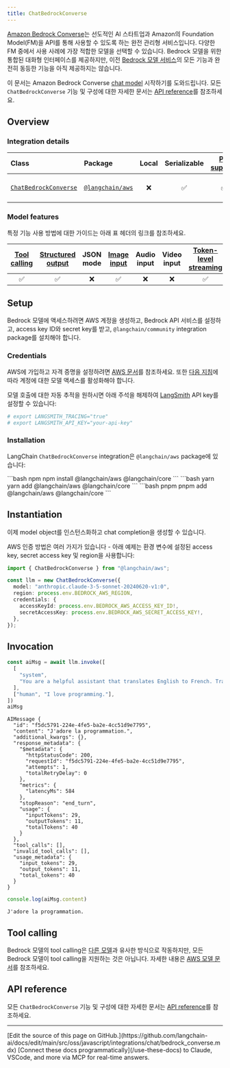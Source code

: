 ```yaml
---
title: ChatBedrockConverse
---
```


[Amazon Bedrock Converse](https://docs.aws.amazon.com/bedrock/latest/APIReference/API_runtime_Converse.html)는 선도적인 AI 스타트업과 Amazon의 Foundation Model(FM)을 API를 통해 사용할 수 있도록 하는 완전 관리형 서비스입니다. 다양한 FM 중에서 사용 사례에 가장 적합한 모델을 선택할 수 있습니다. Bedrock 모델을 위한 통합된 대화형 인터페이스를 제공하지만, 이전 [Bedrock 모델 서비스](/oss/javascript/integrations/chat/bedrock)의 모든 기능과 완전히 동등한 기능을 아직 제공하지는 않습니다.

이 문서는 Amazon Bedrock Converse [chat model](/oss/javascript/langchain/models) 시작하기를 도와드립니다. 모든 `ChatBedrockConverse` 기능 및 구성에 대한 자세한 문서는 [API reference](https://api.js.langchain.com/classes/langchain_aws.ChatBedrockConverse.html)를 참조하세요.

## Overview

### Integration details

| Class | Package | Local | Serializable | [PY support](https://python.langchain.com/docs/integrations/chat/bedrock/#beta-bedrock-converse-api) | Downloads | Version |
| :--- | :--- | :---: | :---: |  :---: | :---: | :---: |
| [`ChatBedrockConverse`](https://api.js.langchain.com/classes/langchain_aws.ChatBedrockConverse.html) | [`@langchain/aws`](https://npmjs.com/@langchain/aws) | ❌ | ✅ | ✅ | ![NPM - Downloads](https://img.shields.io/npm/dm/@langchain/aws?style=flat-square&label=%20&) | ![NPM - Version](https://img.shields.io/npm/v/@langchain/aws?style=flat-square&label=%20&) |

### Model features

특정 기능 사용 방법에 대한 가이드는 아래 표 헤더의 링크를 참조하세요.

| [Tool calling](/oss/javascript/langchain/tools) | [Structured output](/oss/javascript/langchain/structured-output) | JSON mode | [Image input](/oss/javascript/langchain/messages#multimodal) | Audio input | Video input | [Token-level streaming](/oss/javascript/langchain/streaming/) | [Token usage](/oss/javascript/langchain/models#token-usage) | [Logprobs](/oss/javascript/langchain/models#log-probabilities) |
| :---: | :---: | :---: | :---: |  :---: | :---: | :---: | :---: | :---: |
| ✅ | ✅ | ❌ | ✅ | ❌ | ❌ | ✅ | ✅ | ❌ |

## Setup

Bedrock 모델에 액세스하려면 AWS 계정을 생성하고, Bedrock API 서비스를 설정하고, access key ID와 secret key를 받고, `@langchain/community` integration package를 설치해야 합니다.

### Credentials

AWS에 가입하고 자격 증명을 설정하려면 [AWS 문서](https://docs.aws.amazon.com/bedrock/latest/userguide/getting-started.html)를 참조하세요. 또한 [다음 지침](https://docs.aws.amazon.com/bedrock/latest/userguide/model-access.html)에 따라 계정에 대한 모델 액세스를 활성화해야 합니다.

모델 호출에 대한 자동 추적을 원하시면 아래 주석을 해제하여 [LangSmith](https://docs.smith.langchain.com/) API key를 설정할 수 있습니다:

```bash
# export LANGSMITH_TRACING="true"
# export LANGSMITH_API_KEY="your-api-key"
```

### Installation

LangChain `ChatBedrockConverse` integration은 `@langchain/aws` package에 있습니다:

<CodeGroup>
```bash npm
npm install @langchain/aws @langchain/core
```
```bash yarn
yarn add @langchain/aws @langchain/core
```
```bash pnpm
pnpm add @langchain/aws @langchain/core
```
</CodeGroup>

## Instantiation

이제 model object를 인스턴스화하고 chat completion을 생성할 수 있습니다.

AWS 인증 방법은 여러 가지가 있습니다 - 아래 예제는 환경 변수에 설정된 access key, secret access key 및 region을 사용합니다:

```typescript
import { ChatBedrockConverse } from "@langchain/aws";

const llm = new ChatBedrockConverse({
  model: "anthropic.claude-3-5-sonnet-20240620-v1:0",
  region: process.env.BEDROCK_AWS_REGION,
  credentials: {
    accessKeyId: process.env.BEDROCK_AWS_ACCESS_KEY_ID!,
    secretAccessKey: process.env.BEDROCK_AWS_SECRET_ACCESS_KEY!,
  },
});
```

## Invocation

```typescript
const aiMsg = await llm.invoke([
  [
    "system",
    "You are a helpful assistant that translates English to French. Translate the user sentence.",
  ],
  ["human", "I love programming."],
])
aiMsg
```

```output
AIMessage {
  "id": "f5dc5791-224e-4fe5-ba2e-4cc51d9e7795",
  "content": "J'adore la programmation.",
  "additional_kwargs": {},
  "response_metadata": {
    "$metadata": {
      "httpStatusCode": 200,
      "requestId": "f5dc5791-224e-4fe5-ba2e-4cc51d9e7795",
      "attempts": 1,
      "totalRetryDelay": 0
    },
    "metrics": {
      "latencyMs": 584
    },
    "stopReason": "end_turn",
    "usage": {
      "inputTokens": 29,
      "outputTokens": 11,
      "totalTokens": 40
    }
  },
  "tool_calls": [],
  "invalid_tool_calls": [],
  "usage_metadata": {
    "input_tokens": 29,
    "output_tokens": 11,
    "total_tokens": 40
  }
}
```

```typescript
console.log(aiMsg.content)
```

```output
J'adore la programmation.
```

## Tool calling

Bedrock 모델의 tool calling은 [다른 모델](/oss/javascript/langchain/tools)과 유사한 방식으로 작동하지만, 모든 Bedrock 모델이 tool calling을 지원하는 것은 아닙니다. 자세한 내용은 [AWS 모델 문서](https://docs.aws.amazon.com/bedrock/latest/APIReference/welcome.html)를 참조하세요.

## API reference

모든 `ChatBedrockConverse` 기능 및 구성에 대한 자세한 문서는 [API reference](https://api.js.langchain.com/classes/langchain_aws.ChatBedrockConverse.html)를 참조하세요.

---

<Callout icon="pen-to-square" iconType="regular">
    [Edit the source of this page on GitHub.](https://github.com/langchain-ai/docs/edit/main/src/oss/javascript/integrations/chat/bedrock_converse.mdx)
</Callout>
<Tip icon="terminal" iconType="regular">
    [Connect these docs programmatically](/use-these-docs) to Claude, VSCode, and more via MCP for    real-time answers.
</Tip>
